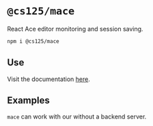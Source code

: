 # `@cs125/mace`

React Ace editor monitoring and session saving.

```bash
npm i @cs125/mace
```

## Use

Visit the documentation [here](https://github.com/cs125-illinois/mace/).

## Examples

`mace` can work with our without a backend server.